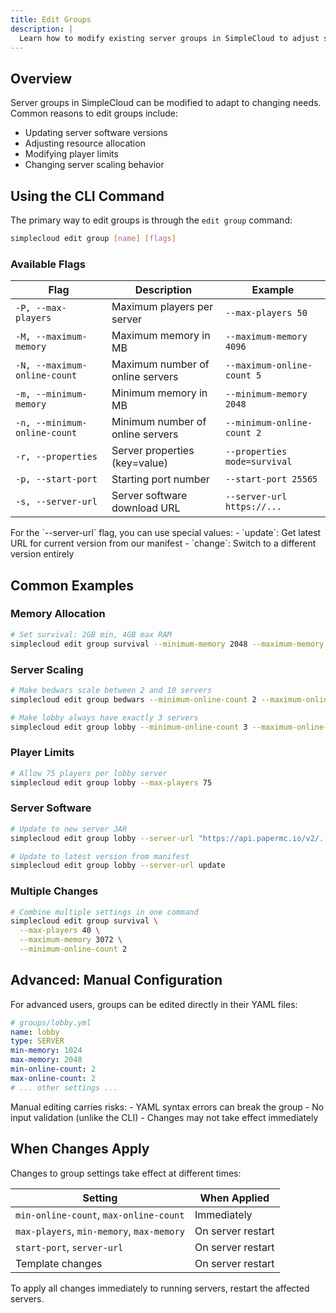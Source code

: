 ```yaml
---
title: Edit Groups
description: |
  Learn how to modify existing server groups in SimpleCloud to adjust settings like memory, player limits, and server software.
---
```


## Overview

Server groups in SimpleCloud can be modified to adapt to changing needs. Common reasons to edit groups include:

- Updating server software versions
- Adjusting resource allocation
- Modifying player limits
- Changing server scaling behavior

## Using the CLI Command

The primary way to edit groups is through the `edit group` command:

```bash
simplecloud edit group [name] [flags]
```

### Available Flags

| Flag                         | Description                      | Example                      |
| ---------------------------- | -------------------------------- | ---------------------------- |
| `-P, --max-players`          | Maximum players per server       | `--max-players 50`           |
| `-M, --maximum-memory`       | Maximum memory in MB             | `--maximum-memory 4096`      |
| `-N, --maximum-online-count` | Maximum number of online servers | `--maximum-online-count 5`   |
| `-m, --minimum-memory`       | Minimum memory in MB             | `--minimum-memory 2048`      |
| `-n, --minimum-online-count` | Minimum number of online servers | `--minimum-online-count 2`   |
| `-r, --properties`           | Server properties (key=value)    | `--properties mode=survival` |
| `-p, --start-port`           | Starting port number             | `--start-port 25565`         |
| `-s, --server-url`           | Server software download URL     | `--server-url https://...`   |

<Callout>
  For the `--server-url` flag, you can use special values: - `update`: Get
  latest URL for current version from our manifest - `change`: Switch to a
  different version entirely
</Callout>

## Common Examples

### Memory Allocation

```bash
# Set survival: 2GB min, 4GB max RAM
simplecloud edit group survival --minimum-memory 2048 --maximum-memory 4096
```

### Server Scaling

```bash
# Make bedwars scale between 2 and 10 servers
simplecloud edit group bedwars --minimum-online-count 2 --maximum-online-count 10

# Make lobby always have exactly 3 servers
simplecloud edit group lobby --minimum-online-count 3 --maximum-online-count 3
```

### Player Limits

```bash
# Allow 75 players per lobby server
simplecloud edit group lobby --max-players 75
```

### Server Software

```bash
# Update to new server JAR
simplecloud edit group lobby --server-url "https://api.papermc.io/v2/.../paper-1.20.4-XYZ.jar"

# Update to latest version from manifest
simplecloud edit group lobby --server-url update
```

### Multiple Changes

```bash
# Combine multiple settings in one command
simplecloud edit group survival \
  --max-players 40 \
  --maximum-memory 3072 \
  --minimum-online-count 2
```

## Advanced: Manual Configuration

For advanced users, groups can be edited directly in their YAML files:

```yaml
# groups/lobby.yml
name: lobby
type: SERVER
min-memory: 1024
max-memory: 2048
min-online-count: 2
max-online-count: 2
# ... other settings ...
```

<Callout type="warn">
  Manual editing carries risks: - YAML syntax errors can break the group - No
  input validation (unlike the CLI) - Changes may not take effect immediately
</Callout>

## When Changes Apply

Changes to group settings take effect at different times:

| Setting                                   | When Applied      |
| ----------------------------------------- | ----------------- |
| `min-online-count`, `max-online-count`    | Immediately       |
| `max-players`, `min-memory`, `max-memory` | On server restart |
| `start-port`, `server-url`                | On server restart |
| Template changes                          | On server restart |

<Callout>
  To apply all changes immediately to running servers, restart the affected
  servers.
</Callout>
